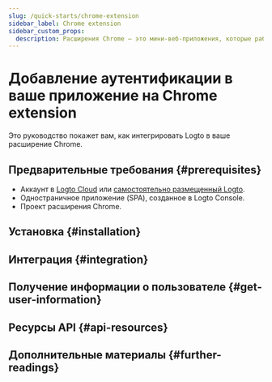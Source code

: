 ```yaml
---
slug: /quick-starts/chrome-extension
sidebar_label: Chrome extension
sidebar_custom_props:
  description: Расширения Chrome — это мини-веб-приложения, которые работают в Google Chrome.
---
```




# Добавление аутентификации в ваше приложение на Chrome extension

Это руководство покажет вам, как интегрировать Logto в ваше расширение Chrome.

<GuideTip />

## Предварительные требования \{#prerequisites}

- Аккаунт в [Logto Cloud](https://cloud.logto.io) или [самостоятельно размещенный Logto](/introduction/set-up-logto-oss).
- Одностраничное приложение (SPA), созданное в Logto Console.
- Проект расширения Chrome.

## Установка \{#installation}

<Installation />

## Интеграция \{#integration}

<Integration />

## Получение информации о пользователе \{#get-user-information}

<GetUserInformation package="@logto/chrome-extension" />

## Ресурсы API \{#api-resources}

<ApiResources package="@logto/chrome-extension" />

## Дополнительные материалы \{#further-readings}

<FurtherReadings />
